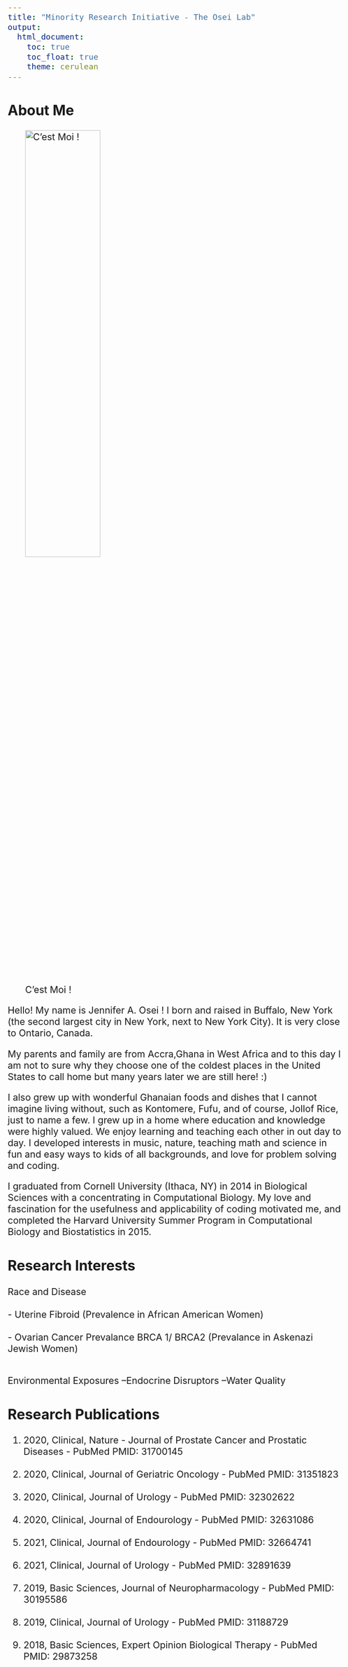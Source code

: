 ```yaml
---
title: "Minority Research Initiative - The Osei Lab"
output: 
  html_document:
    toc: true
    toc_float: true
    theme: cerulean
---
```


<style type="text/css">
  body{
  font-size: 16pt;
}
</style>

## <font size="6"> About Me </font> 
</center> ![C'est Moi !](image/Jennifer Osei yay.jpg){ width=50% }
</center>

Hello! My name is Jennifer A. Osei ! 
I born and raised in Buffalo, New York (the second largest city in New York, next to New York City). It is very close to Ontario, Canada.

My parents and family are from Accra,Ghana in West Africa and to this day I am not to sure why they choose one of the coldest places in the United States to call home but many years later we are still here! :) 

 I also grew up with wonderful Ghanaian foods and dishes that I cannot imagine living without, such as Kontomere, Fufu, and of course, Jollof Rice, just to name a few. I grew up in a home where education and knowledge were highly valued. We enjoy learning and teaching each other in out day to day. I developed interests in music, nature, teaching math and science in fun and easy ways to kids of all backgrounds, and love for problem solving and coding. 
 
 I graduated from Cornell University (Ithaca, NY) in 2014 in Biological Sciences with a concentrating in Computational Biology. 
 My love and fascination for the usefulness and applicability of coding motivated me, and completed the Harvard University Summer Program in Computational Biology and Biostatistics in 2015. 
 




##  <font size="6"> Research Interests </font> 

Race and Disease <br><br>
- Uterine Fibroid (Prevalence in African American Women) <br><br>
- Ovarian Cancer Prevalance BRCA 1/ BRCA2 (Prevalance in Askenazi Jewish Women) <br><br>


Environmental Exposures
--Endocrine Disruptors 
--Water Quality 

##  <font size="6"> Research Publications </font> 

 1. 2020, Clinical, Nature - Journal of Prostate Cancer and Prostatic Diseases - PubMed PMID: 31700145 <br><br>
 2. 2020, Clinical, Journal of Geriatric Oncology - PubMed PMID: 31351823 <br><br>
3. 2020, Clinical, Journal of Urology - PubMed PMID: 32302622 <br><br>
4. 2020, Clinical, Journal of Endourology - PubMed PMID: 32631086 <br><br>
5. 2021, Clinical, Journal of Endourology - PubMed PMID: 32664741 <br><br>
6. 2021, Clinical, Journal of Urology - PubMed PMID: 32891639 <br><br>
7. 2019, Basic Sciences, Journal of Neuropharmacology - PubMed PMID: 30195586 <br><br>
8. 2019, Clinical, Journal of Urology - PubMed PMID: 31188729 <br><br>
9. 2018, Basic Sciences, Expert Opinion Biological Therapy - PubMed  PMID: 29873258 <br><br>

